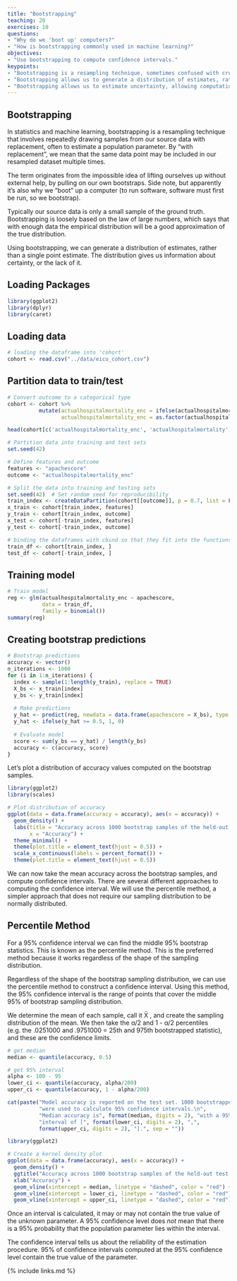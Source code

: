 ```yaml
---
title: "Bootstrapping"
teaching: 20
exercises: 10
questions:
- "Why do we 'boot up' computers?"
- "How is bootstrapping commonly used in machine learning?"
objectives:
- "Use bootstrapping to compute confidence intervals."
keypoints:
- "Bootstrapping is a resampling technique, sometimes confused with cross-validation."
- "Bootstrapping allows us to generate a distribution of estimates, rather than a single point estimate."
- "Bootstrapping allows us to estimate uncertainty, allowing computation of confidence intervals."
---
```


## Bootstrapping

In statistics and machine learning, bootstrapping is a resampling technique that involves repeatedly drawing samples from our source data with replacement, often to estimate a population parameter. By “with replacement”, we mean that the same data point may be included in our resampled dataset multiple times.

The term originates from the impossible idea of lifting ourselves up without external help, by pulling on our own bootstraps. Side note, but apparently it’s also why we “boot” up a computer (to run software, software must first be run, so we bootstrap).

Typically our source data is only a small sample of the ground truth. Bootstrapping is loosely based on the law of large numbers, which says that with enough data the empirical distribution will be a good approximation of the true distribution.

Using bootstrapping, we can generate a distribution of estimates, rather than a single point estimate. The distribution gives us information about certainty, or the lack of it.

## Loading Packages

```r
library(ggplot2)
library(dplyr)
library(caret)
```

## Loading data

```r
# loading the dataframe into 'cohort'
cohort <- read.csv("../data/eicu_cohort.csv")
```

## Partition data to train/test 

```r
# Convert outcome to a categorical type
cohort <- cohort %>% 
          mutate(actualhospitalmortality_enc = ifelse(actualhospitalmortality == "EXPIRED", 0, 1),
                 actualhospitalmortality_enc = as.factor(actualhospitalmortality_enc))

head(cohort[c('actualhospitalmortality_enc', 'actualhospitalmortality')])

# Partition data into training and test sets
set.seed(42)

# Define features and outcome
features <- "apachescore"
outcome <- "actualhospitalmortality_enc"

# Split the data into training and testing sets
set.seed(42)  # Set random seed for reproducibility
train_index <- createDataPartition(cohort[[outcome]], p = 0.7, list = FALSE)
x_train <- cohort[train_index, features]
y_train <- cohort[train_index, outcome]
x_test <- cohort[-train_index, features]
y_test <- cohort[-train_index, outcome]

# binding the dataframes with cbind so that they fit into the functions later
train_df <- cohort[train_index, ]
test_df <- cohort[-train_index, ]
```

## Training model

```r
# Train model
reg <- glm(actualhospitalmortality_enc ~ apachescore, 
           data = train_df,
           family = binomial())
summary(reg)
```

## Creating bootstrap predictions 

```r
# Bootstrap predictions
accuracy <- vector()
n_iterations <- 1000
for (i in 1:n_iterations) {
  index <- sample(1:length(y_train), replace = TRUE)
  X_bs <- x_train[index]
  y_bs <- y_train[index]
  
  # Make predictions
  y_hat <- predict(reg, newdata = data.frame(apachescore = X_bs), type = "response")
  y_hat <- ifelse(y_hat >= 0.5, 1, 0)
  
  # Evaluate model
  score <- sum(y_bs == y_hat) / length(y_bs)
  accuracy <- c(accuracy, score)
}
```

Let’s plot a distribution of accuracy values computed on the bootstrap samples.

```r
library(ggplot2)
library(scales)

# Plot distribution of accuracy
ggplot(data = data.frame(accuracy = accuracy), aes(x = accuracy)) +
  geom_density() +
  labs(title = "Accuracy across 1000 bootstrap samples of the held-out test set",
       x = "Accuracy") +
  theme_minimal() +
  theme(plot.title = element_text(hjust = 0.5)) +
  scale_x_continuous(labels = percent_format()) +
  theme(plot.title = element_text(hjust = 0.5))

```

<!-- insert figure here -->

We can now take the mean accuracy across the bootstrap samples, and compute confidence intervals. There are several different approaches to computing the confidence interval. We will use the percentile method, a simpler approach that does not require our sampling distribution to be normally distributed.

## Percentile Method

For a 95% confidence interval we can find the middle 95% bootstrap statistics. This is known as the percentile method. This is the preferred method because it works regardless of the shape of the sampling distribution.

Regardless of the shape of the bootstrap sampling distribution, we can use the percentile method to construct a confidence interval. Using this method, the 95% confidence interval is the range of points that cover the middle 95% of bootstrap sampling distribution.

We determine the mean of each sample, call it X̄ , and create the sampling distribution of the mean. We then take the α/2 and 1 - α/2 percentiles (e.g. the .0251000 and .9751000 = 25th and 975th bootstrapped statistic), and these are the confidence limits.

```r
# get median
median <- quantile(accuracy, 0.5)

# get 95% interval
alpha <- 100 - 95
lower_ci <- quantile(accuracy, alpha/200)
upper_ci <- quantile(accuracy, 1 - alpha/200)

cat(paste("Model accuracy is reported on the test set. 1000 bootstrapped samples ",
          "were used to calculate 95% confidence intervals.\n",
          "Median accuracy is", format(median, digits = 2), "with a 95% confidence ",
          "interval of [", format(lower_ci, digits = 2), ",",
          format(upper_ci, digits = 2), "].", sep = ""))

```

<!-- insert output box here -->

```r
library(ggplot2)

# Create a kernel density plot
ggplot(data = data.frame(accuracy), aes(x = accuracy)) +
  geom_density() +
  ggtitle("Accuracy across 1000 bootstrap samples of the held-out test set\nshowing median with 95% confidence intervals") +
  xlab("Accuracy") +
  geom_vline(xintercept = median, linetype = "dashed", color = "red") +
  geom_vline(xintercept = lower_ci, linetype = "dashed", color = "red") +
  geom_vline(xintercept = upper_ci, linetype = "dashed", color = "red")

```

<!-- insert figure here -->

Once an interval is calculated, it may or may not contain the true value of the unknown parameter. A 95% confidence level does *not* mean that there is a 95% probability that the population parameter lies within the interval.

The confidence interval tells us about the reliability of the estimation procedure. 95% of confidence intervals computed at the 95% confidence level contain the true value of the parameter.

{% include links.md %}
